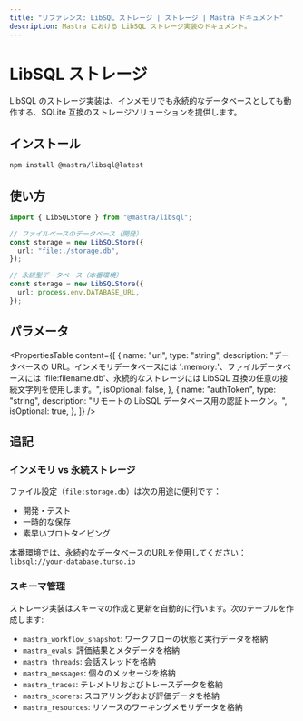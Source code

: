 ```yaml
---
title: "リファレンス: LibSQL ストレージ | ストレージ | Mastra ドキュメント"
description: Mastra における LibSQL ストレージ実装のドキュメント。
---
```


# LibSQL ストレージ

LibSQL のストレージ実装は、インメモリでも永続的なデータベースとしても動作する、SQLite 互換のストレージソリューションを提供します。

## インストール

```bash copy
npm install @mastra/libsql@latest
```


## 使い方

```typescript copy showLineNumbers
import { LibSQLStore } from "@mastra/libsql";

// ファイルベースのデータベース（開発）
const storage = new LibSQLStore({
  url: "file:./storage.db",
});

// 永続型データベース（本番環境）
const storage = new LibSQLStore({
  url: process.env.DATABASE_URL,
});
```


## パラメータ

<PropertiesTable
  content={[
    {
      name: "url",
      type: "string",
      description:
        "データベースの URL。インメモリデータベースには ':memory:'、ファイルデータベースには 'file:filename.db'、永続的なストレージには LibSQL 互換の任意の接続文字列を使用します。",
      isOptional: false,
    },
    {
      name: "authToken",
      type: "string",
      description: "リモートの LibSQL データベース用の認証トークン。",
      isOptional: true,
    },
  ]}
/>

## 追記

### インメモリ vs 永続ストレージ

ファイル設定（`file:storage.db`）は次の用途に便利です：

- 開発・テスト
- 一時的な保存
- 素早いプロトタイピング

本番環境では、永続的なデータベースのURLを使用してください：`libsql://your-database.turso.io`

### スキーマ管理

ストレージ実装はスキーマの作成と更新を自動的に行います。次のテーブルを作成します:

- `mastra_workflow_snapshot`: ワークフローの状態と実行データを格納
- `mastra_evals`: 評価結果とメタデータを格納
- `mastra_threads`: 会話スレッドを格納
- `mastra_messages`: 個々のメッセージを格納
- `mastra_traces`: テレメトリおよびトレースデータを格納
- `mastra_scorers`: スコアリングおよび評価データを格納
- `mastra_resources`: リソースのワーキングメモリデータを格納